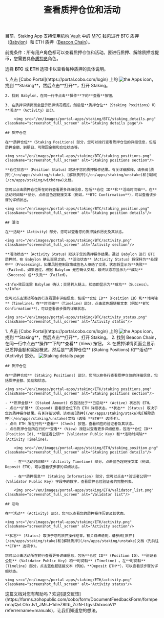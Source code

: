 ﻿---
title: "查看质押仓位和活动"
sidebarTitle: "查看质押仓位和活动"
---
<Info>目前，Staking App 支持使用[机构 Vault](/en/portal/mpc-wallets/ocw/create-mpc-vault) 中的 [MPC 钱包](/en/portal/mpc-wallets/introduction)进行 BTC 质押（[Babylon](https://babylonlabs.io/)）和 ETH 质押（[Beacon Chain](https://ethereum.org/en/roadmap/beacon-chain/)）。</Info>

<Note>前提条件：所有用户角色都可以查看质押仓位和活动。要进行质押、解除质押或提币，您需要具备[质押员](/en/portal/organization/roles-and-permissions)角色。</Note>

选择 **BTC** 或 **ETH** 选项卡以查看每种质押的具体说明。

<Tabs>
  <Tab title="BTC">
    1. 点击 [Cobo Portal](https://portal.cobo.com/login) 上的 <img src="/en/images/common/icon_apps.svg" className="icon" alt="the Apps icon"/>，找到 **Staking**，然后点击**打开**，打开 Staking。

    2. 找到 Babylon，在同一行中点击**操作**下的**查看**按钮。

    3. 在质押详情页面会显示质押情况概览，然后是**质押仓位**（Staking Positions）和**活动**（Activity）部分。

        <img src="/en/images/portal-apps/staking/BTC/staking_details.png" className="screenshot_full_screen" alt="Staking details page"/>

    ## 质押仓位

    在**质押仓位**（Staking Positions）部分，您可以按行查看质押仓位的详细信息，包括质押金额、到期日、可赎回金额和仓位状态等。

    <img src="/en/images/portal-apps/staking/BTC/staking_positions.png" className="screenshot_full_screen" alt="Staking positions section"/>

    **仓位状态**（Position Status）取决于您的质押操作结果。有关详细解释，请参阅[质押](/cn/apps/staking/stake)、[解除质押](/cn/apps/staking/unstake)和[赎回](/cn/apps/staking/withdraw)文档。

    您可以点击质押仓位所在的行查看更多详细信息，包括**仓位 ID**和**活动时间轴**。在**活动时间轴**部分，点击蓝色超链接文本（例如，**BTC Confirmation**），可以查看该步骤的详细状态。

    <img src="/en/images/portal-apps/staking/BTC/staking_position.png" className="screenshot_full_screen" alt="Staking position details"/>

    ## 活动

    在**活动**（Activity）部分，您可以查看您的质押操作历史及其状态。

    <img src="/en/images/portal-apps/staking/BTC/activity.png" className="screenshot_full_screen" alt="Activity section"/>

    **活动状态**（Activity Status）取决于您的质押操作结果。通过 Babylon 进行 BTC 质押时，在 Babylon 确认交易之前，**活动状态**（Activity Status）将保持为**处理中**（Processing）。如果风险控制政策或签名人拒绝了交易，状态将显示为**失败**（Failed）。如果通过，根据 Babylon 是否确认交易，最终状态将显示为**成功**（Success）或**失败**（Failed）。

    <Info>赎回无需 Babylon 确认；交易转入链上，状态即显示为**成功**（Success）。</Info>

    您可以点击活动所在的行查看更多详细信息，包括**仓位 ID**（Position ID）和**时间轴**（Timeline）。在**时间轴**（Timeline）部分，点击蓝色超链接文本（例如**BTC Confirmation**），可以查看该步骤的详细状态。

    <img src="/en/images/portal-apps/staking/BTC/activity_status.png" className="screenshot_full_screen" alt="Activity status"/>
  </Tab>
    <Tab title="ETH">
    1. 点击 [Cobo Portal](https://portal.cobo.com/login) 上的 <img src="/en/images/common/icon_apps.svg" className="icon" alt="the Apps icon"/>，找到 **Staking**，然后点击**打开**，打开 Staking。
    2. 找到 Beacon Chain，在同一行中点击**操作**下的**查看** (View) 按钮。
    3. 在质押详情页面会显示已质押金额和奖励概览，然后是**质押仓位** (Staking Positions) 和**活动** (Activity) 部分。
        <img src="/en/images/portal-apps/staking/ETH/staking_details.png" className="screenshot_full_screen" alt="Staking details page"/>

    ## 质押仓位

    在**质押仓位** (Staking Positions) 部分，您可以在各行查看质押仓位的详细信息，包括质押金额、奖励和状态。 

    <img src="/en/images/portal-apps/staking/ETH/staking_positions.png" className="screenshot_full_screen" alt="Staking positions section"/>

    - **质押金额** (Staked Amount) 仅包括处于**已启动** (Active) 状态的 ETH。
    - 点击**扩展** (Expand) 查看该仓位下的 ETH 详细状态。**状态** (Status) 取决于您的质押操作结果。有关详细说明，请参阅[质押](/en/apps/staking/stake)和[解除质押](/en/apps/staking/unstake)文档（选择 **ETH** 选项卡）。
    - 点击 ETH 所在行的**查看** (Check) 按钮，查看相应的验证者及其状态。
    - 点击质押仓位所在行的**查看** (View) 按钮以查看更多详细信息，包括**仓位 ID** (Position Id)、**验证者公钥** (Validator Public Key) 和**活动时间轴** (Activity Timeline)。 

        <img src="/en/images/portal-apps/staking/ETH/staking_position.png" className="screenshot_full_screen" alt="Staking position details"/>

        - 在**活动时间轴** (Activity Timeline) 部分，点击蓝色超链接文本（例如，Deposit ETH），可以查看该步骤的详细状态。
        
        - 在**质押信息** (Staking Information) 部分，您可以点击**验证者公钥** (Validator Public Key) 字段中的数字，查看质押仓位验证者的完整列表。

        <img src="/en/images/portal-apps/staking/ETH/validator_list.png" className="screenshot_full_screen" alt="Validator list"/>

    ## 活动

    在**活动** (Activity) 部分，您可以查看您的质押操作历史及其状态。

    <img src="/en/images/portal-apps/staking/ETH/activity.png" className="screenshot_full_screen" alt="Activity section"/>

    **状态** (Status) 取决于您的质押操作结果。有关详细说明，请参阅[质押](/en/apps/staking/stake)和[解除质押](/en/apps/staking/unstake)文档（先前往 **ETH** 选项卡）。

    您可以点击活动所在的行查看更多详细信息，包括**仓位 ID** (Position ID)、**验证者公钥** (Validator Public Key) 和**时间轴** (Timeline) 。在**时间轴** (Timeline) 部分，点击蓝色超链接文本（例如，**Deposit ETH**），可以查看该步骤的详细状态。

    <img src="/en/images/portal-apps/staking/ETH/activity.png" className="screenshot_full_screen" alt="Activity status"/>

  </Tab>
</Tabs>
<Tip>这篇文档对您有帮助吗？欢迎[提交反馈](https://forms.zohopublic.com/cobo/form/DocumentFeedbackForm/formperma/QvLOhxJv1_JMsJ-1dleZ8Itb_7rzN-LtgvsDdxosoVI?referrername=manuals)，让我们知道您的想法。</Tip>